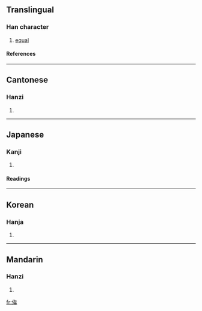 ==Translingual==
===Han character===
{{Han char|rn=9|rad=人|as=06|sn=8|four=2325<sub>0</sub>|canj=人戈竹手 (OIHQ)}}
# [[equal]]
====References====
{{Han ref|kx=0102.080|dkj=00597|dj=0216.070|hdz=10154.130|uh=4F94|ud=20372|bh=CBC6|bd=52166}}
----
==Cantonese==
===Hanzi===
{{yue-hanzi|jyut=|y=mau4}}
# {{defn|Cantonese}}
----
==Japanese==
===Kanji===
{{ja-kanji|grade=|rs=人06}}
# {{defn|Japanese}} 
====Readings====
{{ja-readings|on=[[ぼう]] (bō), [[む]] (mu)|kun=[[ひとしい]] (hitoshii), [[そろう]] (sorou), [[したがう]] (shitagau), [[つとめる]] (tsutomeru), [[とる]] (toru), [[はかる]] (hakaru)}}
----
==Korean==
===Hanja===
{{ko-hanja|hangeul=모|rv=mo|mr=mo}}
# {{defn|Korean}}
----
==Mandarin==
===Hanzi===
{{cmn-hanzi|pin=[[móu]] (mou2)|wg=mou<sup>2</sup>}}
# {{defn|Mandarin}}

[[fr:侔]]